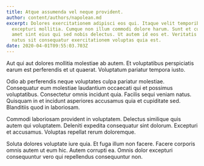 ```yaml
---
title: Atque assumenda vel neque provident.
author: content/authors/napolean.md
excerpt: Dolores exercitationem adipisci eos qui. Itaque velit temporibus
  excepturi mollitia. Cumque non illum commodi dolore harum. Sunt et cupiditate
  amet sint eius qui sed nobis delectus. Ut autem id eos et. Veritatis illum
  natus sit consequatur exercitationem voluptas quia est.
date: 2020-04-01T09:55:03.703Z
---
```

Aut qui aut dolores mollitia molestiae ab autem. Et voluptatibus perspiciatis earum est perferendis et ut quaerat. Voluptatum pariatur tempora iusto.
 Odio ab perferendis neque voluptates culpa pariatur molestiae. Consequatur eum molestiae laudantium occaecati qui et possimus voluptatibus. Consectetur omnis incidunt quia. Facilis sequi veniam natus. Quisquam in et incidunt asperiores accusamus quia et cupiditate sed. Blanditiis quod in laboriosam.
 Commodi laboriosam provident in voluptatem. Delectus similique quis autem qui voluptatem. Deleniti expedita consequatur sint dolorum. Excepturi et accusamus. Voluptas repellat rerum doloremque.
 Soluta dolores voluptate iure quia. Et fuga illum non facere. Facere corporis omnis autem ut eum hic. Autem corrupti ea. Omnis dolor excepturi consequuntur vero qui repellendus consequuntur non.